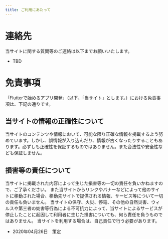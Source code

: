 ```yaml
---
title: ご利用にあたって
---
```


# 連絡先

当サイトに関する質問等のご連絡は以下までお願いいたします。
- TBD


# 免責事項
「Flutterで始めるアプリ開発」（以下、「当サイト」とします。）における免責事項は、下記の通りです。

## 当サイトの情報の正確性について
当サイトのコンテンツや情報において、可能な限り正確な情報を掲載するよう努めています。しかし、誤情報が入り込んだり、情報が古くなったりすることもあります。必ずしも正確性を保証するものではありません。また合法性や安全性なども保証しません。

## 損害等の責任について
当サイトに掲載された内容によって生じた損害等の一切の責任を負いかねますので、ご了承ください。
また当サイトからリンクやバナーなどによって他のサイトに移動された場合、移動先サイトで提供される情報、サービス等について一切の責任も負いません。
当サイトの保守、火災、停電、その他の自然災害、ウィルスや第三者の妨害等行為による不可抗力によって、当サイトによるサービスが停止したことに起因して利用者に生じた損害についても、何ら責任を負うものではありません。
当サイトを利用する場合は、自己責任で行う必要があります。

- 2020年04月26日　策定
